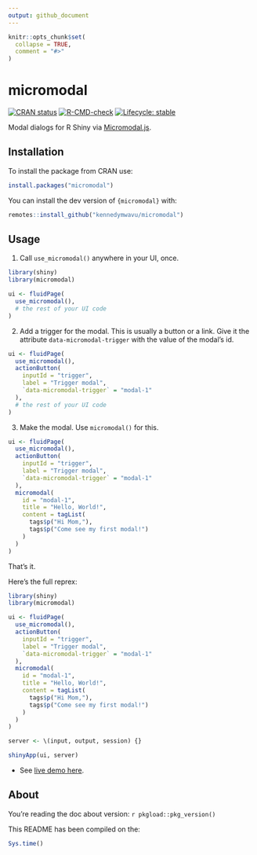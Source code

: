 ```yaml
---
output: github_document
---
```


<!-- README.md is generated from README.Rmd. Please edit that file -->

```r
knitr::opts_chunk$set(
  collapse = TRUE,
  comment = "#>"
)
```

# micromodal

<!-- badges: start -->
[![CRAN status](https://www.r-pkg.org/badges/version/micromodal)](https://CRAN.R-project.org/package=micromodal)
[![R-CMD-check](https://github.com/kennedymwavu/micromodal/actions/workflows/R-CMD-check.yaml/badge.svg)](https://github.com/kennedymwavu/micromodal/actions/workflows/R-CMD-check.yaml)
[![Lifecycle: stable](https://img.shields.io/badge/lifecycle-stable-brightgreen.svg)](https://lifecycle.r-lib.org/articles/stages.html#stable)
<!-- badges: end -->

Modal dialogs for R Shiny via [Micromodal.js](https://github.com/Ghosh/micromodal).

## Installation

To install the package from CRAN use:

```r
install.packages("micromodal")
```


You can install the dev version of `{micromodal}` with:

```r
remotes::install_github("kennedymwavu/micromodal")
```

## Usage

1. Call `use_micromodal()` anywhere in your UI, once.

```r
library(shiny)
library(micromodal)

ui <- fluidPage(
  use_micromodal(),
  # the rest of your UI code
)
```

2. Add a trigger for the modal. This is usually a button or a link. Give it the
attribute `data-micromodal-trigger` with the value of the modal's id.

```r
ui <- fluidPage(
  use_micromodal(),
  actionButton(
    inputId = "trigger",
    label = "Trigger modal",
    `data-micromodal-trigger` = "modal-1"
  ),
  # the rest of your UI code
)
```

3. Make the modal. Use `micromodal()` for this.

```r
ui <- fluidPage(
  use_micromodal(),
  actionButton(
    inputId = "trigger",
    label = "Trigger modal",
    `data-micromodal-trigger` = "modal-1"
  ),
  micromodal(
    id = "modal-1",
    title = "Hello, World!",
    content = tagList(
      tags$p("Hi Mom,"),
      tags$p("Come see my first modal!")
    )
  )
)
```

That's it.

Here's the full reprex:

```r
library(shiny)
library(micromodal)

ui <- fluidPage(
  use_micromodal(),
  actionButton(
    inputId = "trigger",
    label = "Trigger modal",
    `data-micromodal-trigger` = "modal-1"
  ),
  micromodal(
    id = "modal-1",
    title = "Hello, World!",
    content = tagList(
      tags$p("Hi Mom,"),
      tags$p("Come see my first modal!")
    )
  )
)

server <- \(input, output, session) {}

shinyApp(ui, server)
```

- See [live demo here](https://mwavu.shinyapps.io/micromodal/).

## About

You're reading the doc about version: `r pkgload::pkg_version()`

This README has been compiled on the:

```r
Sys.time()
```
